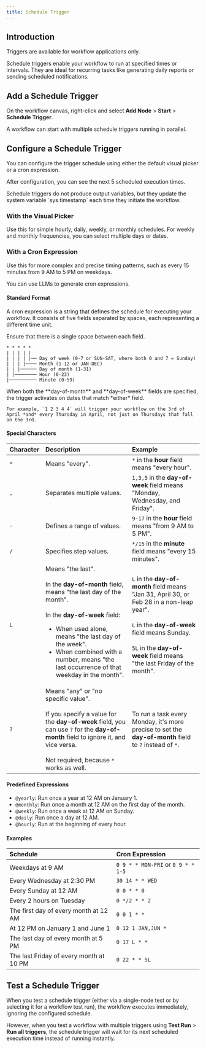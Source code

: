 ```yaml
---
title: Schedule Trigger
---
```


## Introduction

<Info>
    Triggers are available for workflow applications only.
</Info>

Schedule triggers enable your workflow to run at specified times or intervals. They are ideal for recurring tasks like generating daily reports or sending scheduled notifications.

## Add a Schedule Trigger

On the workflow canvas, right-click and select **Add Node** > **Start** > **Schedule Trigger**.

<Tip>
    A workflow can start with multiple schedule triggers running in parallel.
</Tip>

## Configure a Schedule Trigger

You can configure the trigger schedule using either the default visual picker or a cron expression.

After configuration, you can see the next 5 scheduled execution times.

<Info>
    Schedule triggers do not produce output variables, but they update the system variable `sys.timestamp` each time they initiate the workflow.
</Info>

### With the Visual Picker

Use this for simple hourly, daily, weekly, or monthly schedules. For weekly and monthly frequencies, you can select multiple days or dates.

### With a Cron Expression

Use this for more complex and precise timing patterns, such as every 15 minutes from 9 AM to 5 PM on weekdays.

<Tip>
    You can use LLMs to generate cron expressions.
</Tip>

#### Standard Format
A cron expression is a string that defines the schedule for executing your workflow. It consists of five fields separated by spaces, each representing a different time unit.

<Note>
    Ensure that there is a single space between each field.
</Note>

```
* * * * *
| | | | |
| | | | |── Day of week (0-7 or SUN-SAT, where both 0 and 7 = Sunday)
| | | |──── Month (1-12 or JAN-DEC)
| | |────── Day of month (1-31)
| |──────── Hour (0-23)
|────────── Minute (0-59)
```

<Info>
    When both the **day-of-month** and **day-of-week** fields are specified, the trigger activates on dates that match *either* field. 
    
    For example, `1 2 3 4 4` will trigger your workflow on the 3rd of April *and* every Thursday in April, not just on Thursdays that fall on the 3rd.
</Info>

#### Special Characters

| Character | Description | Example |
|:-----------|:-------------|:---------|
| `*` | Means "every". | `*` in the **hour** field means "every hour". |
| `,` | Separates multiple values. | `1,3,5` in the **day-of-week** field means "Monday, Wednesday, and Friday". |
| `-` | Defines a range of values. | `9-17` in the **hour** field means "from 9 AM to 5 PM". |
| `/` | Specifies step values. | `*/15` in the **minute** field means "every 15 minutes". |
| `L` | Means "the last". <br /><br />In the **day-of-month** field, means "the last day of the month".<br /><br />In the **day-of-week** field:<ul><li>When used alone, means "the last day of the week".</li><li>When combined with a number, means "the last occurrence of that weekday in the month". </li></ul>| `L` in the **day-of-month** field means "Jan 31, April 30, or Feb 28 in a non-leap year".<br /><br />`L` in the **day-of-week** field means Sunday.<br /><br />`5L` in the **day-of-week** field means "the last Friday of the month". |
| `?` | Means "any" or "no specific value".<br /><br />If you specify a value for the **day-of-week** field, you can use `?` for the **day-of-month** field to ignore it, and vice versa.<br /><br />Not required, because `*` works as well. | To run a task every Monday, it's more precise to set the **day-of-month** field to `?` instead of `*`. |

#### Predefined Expressions

- `@yearly`: Run once a year at 12 AM on January 1.
- `@monthly`: Run once a month at 12 AM on the first day of the month.
- `@weekly`: Run once a week at 12 AM on Sunday.
- `@daily`: Run once a day at 12 AM.
- `@hourly`: Run at the beginning of every hour.

#### Examples

| Schedule | Cron Expression |
|:----------|:-----------------|
| Weekdays at 9 AM | `0 9 * * MON-FRI` or `0 9 * * 1-5` |
| Every Wednesday at 2:30 PM | `30 14 * * WED` |
| Every Sunday at 12 AM | `0 0 * * 0` |
| Every 2 hours on Tuesday | `0 */2 * * 2` |
| The first day of every month at 12 AM | `0 0 1 * *` |
| At 12 PM on January 1 and June 1 | `0 12 1 JAN,JUN *` |
| The last day of every month at 5 PM | `0 17 L * *` |
| The last Friday of every month at 10 PM | `0 22 * * 5L` |

## Test a Schedule Trigger

When you test a schedule trigger (either via a single-node test or by selecting it for a workflow test run), the workflow executes immediately, ignoring the configured schedule.

However, when you test a workflow with multiple triggers using **Test Run** > **Run all triggers**, the schedule trigger will wait for its next scheduled execution time instead of running instantly.
